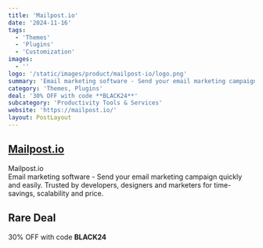 ```yaml
---
title: 'Mailpost.io'
date: '2024-11-16'
tags:
  - 'Themes'
  - 'Plugins'
  - 'Customization'
images:
  - ''
logo: '/static/images/product/mailpost-io/logo.png'
summary: 'Email marketing software - Send your email marketing campaign quickly and easily. Trusted by developers, designers and marketers for time-savings, scalability and price.'
category: 'Themes, Plugins'
deal: '30% OFF with code **BLACK24**'
subcategory: 'Productivity Tools & Services'
website: 'https://mailpost.io/'
layout: PostLayout
---
```


## [Mailpost.io](https://mailpost.io/)

Mailpost.io <br/>
Email marketing software - Send your email marketing campaign quickly and easily. Trusted by developers, designers and marketers for time-savings, scalability and price.

## Rare Deal

30% OFF with code **BLACK24**
